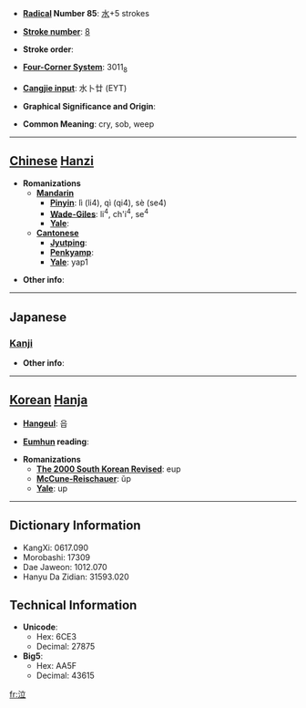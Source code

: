 * '''[[Wiktionary:Chinese radical index| Radical]] Number 85''': [[Wiktionary:Chinese radical index 水|水]]+5 strokes

* '''[[Wiktionary:Chinese total strokes index|Stroke number]]''': [[Wiktionary:Chinese total strokes index 8|8]]

* '''Stroke order''': 

* '''[[Wiktionary:Chinese four corner index|Four-Corner System]]''': 3011<sub>8</sub>

* '''[[Wiktionary:Chinese Cangjie index|Cangjie input]]''': 水卜廿 (EYT)

* '''Graphical Significance and Origin''': 

* '''Common Meaning''': cry, sob, weep

----

== [[Chinese]] [[Hanzi]] ==

* '''Romanizations'''
** '''[[Mandarin]]'''
*** '''[[Pinyin]]''': lì (li4), qì (qi4), sè (se4)
*** '''[[Wade-Giles]]''': li<sup>4</sup>, ch'i<sup>4</sup>, se<sup>4</sup>
*** '''[[Yale]]''': 
** '''[[Cantonese]]'''
*** '''[[Jyutping]]''':
*** '''[[Penkyamp]]''': 
*** '''[[Yale]]''': yap1

* '''Other info''': 

----

==Japanese==
===[[Kanji]]===
{{kanji|on readings=[[きゅう]] (kyū)|kun readings=[[なく]] (naku), [[なき]] (naki)}}

* '''Other info''':  

----

== [[Korean]] [[Hanja]] ==

* '''[[Hangeul]]''': 읍

* '''[[Eumhun]] reading''': 

* '''Romanizations'''
** '''[[The 2000 South Korean Revised Romanization|The 2000 South Korean Revised]]''': eup
** '''[[McCune-Reischauer]]''': ŭp
** '''[[Yale]]''': up

----

== Dictionary Information ==

* KangXi: 0617.090
* Morobashi: 17309
* Dae Jaweon: 1012.070
* Hanyu Da Zidian: 31593.020

== Technical Information ==

* '''Unicode''':
** Hex: 6CE3
** Decimal: 27875
* '''Big5''':
** Hex: AA5F
** Decimal: 43615

[[fr:泣]]